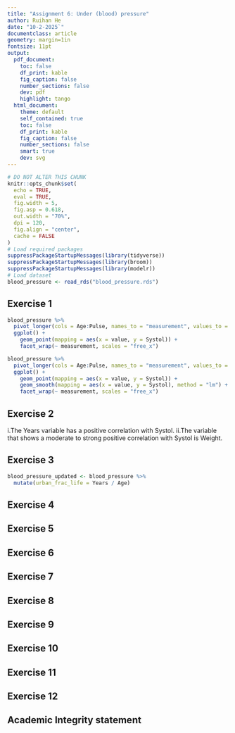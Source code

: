 ```yaml
---
title: "Assignment 6: Under (blood) pressure"
author: Ruihan He
date: "10-2-2025`"
documentclass: article
geometry: margin=1in
fontsize: 11pt
output:
  pdf_document:
    toc: false
    df_print: kable
    fig_caption: false
    number_sections: false
    dev: pdf
    highlight: tango
  html_document:
    theme: default
    self_contained: true
    toc: false
    df_print: kable
    fig_caption: false
    number_sections: false
    smart: true
    dev: svg
---
```


```r
# DO NOT ALTER THIS CHUNK
knitr::opts_chunk$set(
  echo = TRUE,
  eval = TRUE,
  fig.width = 5,
  fig.asp = 0.618,
  out.width = "70%",
  dpi = 120,
  fig.align = "center",
  cache = FALSE
)
# Load required packages
suppressPackageStartupMessages(library(tidyverse))
suppressPackageStartupMessages(library(broom))
suppressPackageStartupMessages(library(modelr))
# Load dataset
blood_pressure <- read_rds("blood_pressure.rds")
```

## Exercise 1 
```r
blood_pressure %>%
  pivot_longer(cols = Age:Pulse, names_to = "measurement", values_to = "value") %>%
  ggplot() +
    geom_point(mapping = aes(x = value, y = Systol)) +
    facet_wrap(~ measurement, scales = "free_x")
```

```r
blood_pressure %>%
  pivot_longer(cols = Age:Pulse, names_to = "measurement", values_to = "value") %>%
  ggplot() +
    geom_point(mapping = aes(x = value, y = Systol)) +
    geom_smooth(mapping = aes(x = value, y = Systol), method = "lm") +
    facet_wrap(~ measurement, scales = "free_x")
```


## Exercise 2
i.The Years variable has a positive correlation with Systol.
ii.The variable that shows a moderate to strong positive correlation with Systol is Weight.



## Exercise 3
```r
blood_pressure_updated <- blood_pressure %>%
  mutate(urban_frac_life = Years / Age)
```




## Exercise 4




## Exercise 5




## Exercise 6




## Exercise 7




## Exercise 8




## Exercise 9




## Exercise 10




## Exercise 11




## Exercise 12




## Academic Integrity statement

